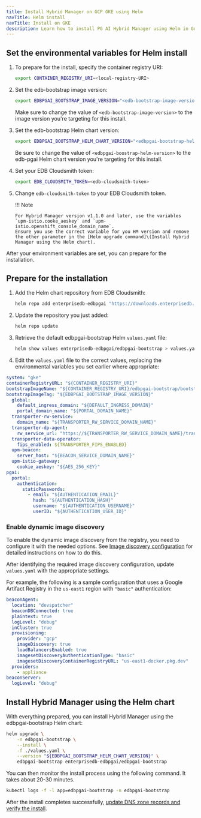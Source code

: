 ```yaml
---
title: Install Hybrid Manager on GCP GKE using Helm
navTitle: Helm install
navTitle: Install on GKE
description: Learn how to install PG AI Hybrid Manager using Helm in Google Cloud GKE.
---
```


## Set the environmental variables for Helm install

1.  To prepare for the install, specify the container registry URI:

    ```bash
    export CONTAINER_REGISTRY_URI=<local-registry-URI>
    ```

2.  Set the edb-bootstrap image version:

    ```bash
    export EDBPGAI_BOOTSTRAP_IMAGE_VERSION="<edb-bootstrap-image-version"
    ```

    Make sure to change the value of `<edb-bootstrap-image-version>` to the image version you're targeting for this install.

3.  Set the edb-bootstrap Helm chart version:

    ```bash
    export EDBPGAI_BOOTSTRAP_HELM_CHART_VERSION="<edbpgai-bootstrap-helm-version>"
    ```

    Be sure to change the value of `<edbpgai-boostrap-helm-version>` to the edb-pgai Helm chart version you're targeting for this install.

4.  Set your EDB Cloudsmith token:

    ```bash
    export EDB_CLOUDSMITH_TOKEN=<edb-cloudsmith-token>
    ```

5.  Change `edb-cloudsmith-token` to your EDB Cloudsmith token.

    !!! Note

        For Hybrid Manager version v1.1.0 and later, use the variables `upm-istio.cooke_aeskey` and `upm-istio.openshift_console_domain_name`.
        Ensure you use the correct variable for you HM version and remove the other parameter in the [Helm upgrade command]\(Install Hybrid Manager using the Helm chart).

After your environment variables are set, you can prepare for the installation.

## Prepare for the installation

1.  Add the Helm chart repository from EDB Cloudsmith:

    ```bash
    helm repo add enterprisedb-edbpgai "https://downloads.enterprisedb.com/${EDB_CLOUDSMITH_TOKEN}/pgai-platform/helm/charts/"
    ```

2.  Update the repository you just added:

    ```bash
    helm repo update
    ```

3.  Retrieve the default edbpgai-bootstrap Helm `values.yaml` file:

    ```bash
    helm show values enterprisedb-edbpgai/edbpgai-bootstrap > values.yaml
    ```

4.  Edit the `values.yaml` file to the correct values, replacing the environmental variables you set earlier where appropriate:

```yaml
system: "gke"
containerRegistryURL: "${CONTAINER_REGISTRY_URI}"
bootstrapImageName: "${CONTAINER_REGISTRY_URI}/edbpgai-bootstrap/bootstrap-gke"
bootstrapImageTag: "${EDBPGAI_BOOTSTRAP_IMAGE_VERSION}"
  global:
    default_ingress_domain: "${DEFAULT_INGRESS_DOMAIN}"
    portal_domain_name: "${PORTAL_DOMAIN_NAME}"
  transporter-rw-service:
    domain_name: "${TRANSPORTER_RW_SERVICE_DOMAIN_NAME}"
  transporter-dp-agent:
    rw_service_url: "https://${TRANSPORTER_RW_SERVICE_DOMAIN_NAME}/transporter"
  transporter-data-operator:
    fips_enabled: ${TRANSPORTER_FIPS_ENABLED}
  upm-beacon:
    server_host: "${BEACON_SERVICE_DOMAIN_NAME}"
  upm-istio-gateway: 
    cookie_aeskey: "${AES_256_KEY}"
pgai:
  portal:
    authentication:
      staticPasswords:
        - email: "${AUTHENTICATION_EMAIL}"
          hash: "${AUTHENTICATION_HASH}"
          username: "${AUTHENTICATION_USERNAME}"
          userID: "${AUTHENTICATION_USER_ID}"
```

### Enable dynamic image discovery

To enable the dynamic image discovery from the registry, you need to configure it with the needed options.
See [Image discovery configuration](https://cloud.google.com/artifact-registry/docs) for detailed instructions on how to do this.

After identifying the required image discovery configuration, update `values.yaml` with the appropriate settings.

For example, the following is a sample configuration that uses a Google Artifact Registry in the `us-east1` region with `"basic"` authentication:

```yaml
beaconAgent:
  location: "devspatcher"
  beaconDBConnected: true
  plaintext: true
  logLevel: "debug"
  inCluster: true
  provisioning:
    provider: "gcp"
    imageDiscovery: true
    loadBalancersEnabled: true
    imagesetDiscoveryAuthenticationType: "basic"
    imagesetDiscoveryContainerRegistryURL: "us-east1-docker.pkg.dev"
  providers:
    - appliance
beaconServer:
  logLevel: "debug"
```

## Install Hybrid Manager using the Helm chart

With everything prepared, you can install Hybrid Manager using the edbpgai-bootstrap Helm chart:

```bash
helm upgrade \
    -n edbpgai-bootstrap \
    --install \
    -f ./values.yaml \
    --version "${EDBPGAI_BOOTSTRAP_HELM_CHART_VERSION}" \
    edbpgai-bootstrap enterprisedb-edbpgai/edbpgai-bootstrap
```

You can then monitor the install process using the following command. It takes about 20-30 minutes.

```bash
kubectl logs -f -l app=edbpgai-bootstrap -n edbpgai-bootstrap
```

After the install completes successfully, [update DNS zone records and verify the install](dns_and_verify.mdx).
